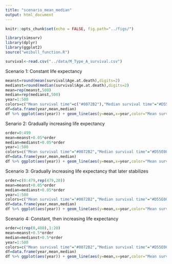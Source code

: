 ---
title: "scenario_mean_median"
output: html_document
---

```{r setup, include=FALSE}
knitr::opts_chunk$set(echo = FALSE, fig.path="../figs/")
```

```{r loadpackage,ehco=FALSE}
library(simsurv)
library(dplyr)
library(ggplot2)
source("weibull_function.R")
```

```{r read data,include=FALSE}
survival<-read.csv("../data/M_Type_A_survival.csv")
```

Scenario 1: Constant life expectancy

```{r constant,echo=FALSE}
meanst=round(mean(survival$Age.at.death),digits=2)
medianst=round(median(survival$Age.at.death),digits=2)
mean=rep(meanst,500)
median=rep(medianst,500)
year=1:500
colors=c("Mean survival time"=c("#0072B2"),"Median survival time"="#D55E00")
df=data.frame(year,mean,median)
df %>% ggplot(aes(year)) + geom_line(aes(y=mean,x=year,color="Mean survival time")) + geom_line(aes(y=median,x=year,color = "Median survival time"),linetype= "dashed")+ylim(0,30)+scale_x_continuous(breaks=c(1,465,500),labels=c("1","465","500"))+scale_color_manual(values = colors)+ylab("Value")+xlab("Year")+geom_text(aes(label=c("25.3"),x=510,y=mean,color="Mean survival time"),size=4.5,show.legend=F)+geom_text(aes(label=c("20.8"),x=510,y=median,color="Median survival time"),size=4.5,show.legend=F)+theme_bw(base_size = 15,base_family = "")+theme(axis.text.x = element_text(angle = 70, hjust = 1, vjust = 0.5),legend.title=element_blank())+guides(color = guide_legend(override.aes = list(linetype = c("solid", "dashed"))))
```

Senario 2: Gradually increasing life expectancy

```{r increasing500,echo=FALSE}
order=0:499
mean=meanst+0.05*order
median=medianst+0.05*order
year=1:500
colors=c("Mean survival time"="#0072B2","Median survival time"="#D55E00")
df=data.frame(year,mean,median)
df %>% ggplot(aes(year)) + geom_line(aes(y=mean,x=year,color="Mean survival time")) + geom_line(aes(y=median,x=year,color = "Median survival time"),linetype="dashed")+scale_x_continuous(breaks=c(1,465,500),labels=c("0","465","500"))+scale_color_manual(values = colors)+ylab("Value")+xlab("Year")+geom_text(aes(label=mean[1],x=-1,y=mean[1],color="Mean survival time"),size=3.8,show.legend=F)+geom_text(aes(label=median[1],x=-1,y=median[1],color="Median survival time"),size=3.8,show.legend=F)+geom_text(aes(label=mean[500],x=510,y=mean[500],color="Mean survival time"),size=3.8,show.legend=F)+geom_text(aes(label=median[500],x=510,y=median[500],color="Median survival time"),size=3.8,show.legend=F)+ylim(0,52)+labs(colour="")+theme_bw(base_size = 15,base_family = "")+theme(axis.text.x = element_text(angle = 70, hjust = 1, vjust = 0.5),legend.title=element_blank())+guides(color = guide_legend(override.aes = list(linetype = c("solid", "dashed"))))
```

Scenario 3: Gradually increasing life expectancy that later stabilizes

```{r increasing first 100yrs,echo=FALSE}
order=c(0:479,rep(479,20))
mean=meanst+0.05*order
median=medianst+0.05*order
year=1:500
colors=c("Mean survival time"="#0072B2","Median survival time"="#D55E00")
df=data.frame(year,mean,median)
df %>% ggplot(aes(year)) + geom_line(aes(y=mean,x=year,color="Mean survival time")) + geom_line(aes(y=median,x=year,color = "Median survival time"),linetype="dashed")+scale_x_continuous(breaks=c(1,100,480,500),labels=c("1","100","480","500"))+scale_color_manual(values = colors)+ylab("Value")+xlab("Year")+geom_text(aes(label=mean[1],x=-1,y=mean[1],color="Mean survival time"),size=3.8,show.legend=F)+geom_text(aes(label=median[1],x=-1,y=median[1],color="Median survival time"),size=3.8,show.legend=F)+geom_text(aes(label=mean[500],x=510,y=mean[500],color="Mean survival time"),size=3.8,show.legend=F)+geom_text(aes(label=median[500],x=510,y=median[500],color="Median survival time"),size=3.8,show.legend=F)+ylim(0,51)+theme_bw(base_size = 15,base_family = "")+theme(axis.text.x = element_text(angle = 70, hjust = 1, vjust = 0.5),legend.title=element_blank())+guides(color = guide_legend(override.aes = list(linetype = c("solid", "dashed"))))
```

Scenario 4: Constant, then increasing life expectancy

```{r increasing last 20yrs,echo=FALSE}
order=c(rep(0,480),1:20)
mean=meanst+0.5*order
median=medianst+0.5*order
year=1:500
colors=c("Mean survival time"="#0072B2","Median survival time"="#D55E00")
df=data.frame(year,mean,median)
df %>% ggplot(aes(year)) + geom_line(aes(y=mean,x=year,color="Mean survival time")) + geom_line(aes(y=median,x=year,color = "Median survival time"),linetype="dashed")+scale_x_continuous(breaks=c(1,480,500),labels=c("1","480","500"))+scale_color_manual(values = colors)+ylab("Value")+xlab("Year")+geom_text(aes(label=mean[1],x=-2,y=mean[1],color="Mean survival time"),size=4.5,show.legend=F)+geom_text(aes(label=median[1],x=-2,y=median[1],color="Median survival time"),size=4.5,show.legend=F)+geom_text(aes(label=mean[500],x=510,y=mean[500],color="Mean survival time"),size=4.5,show.legend=F)+geom_text(aes(label=median[500],x=510,y=median[500],color="Median survival time"),size=4.5,show.legend=F)+ylim(0,36)+theme_bw(base_size = 15,base_family = "")+theme(axis.text.x = element_text(angle = 70, hjust = 1, vjust = 0.5),legend.title=element_blank())+guides(color = guide_legend(override.aes = list(linetype = c("solid", "dashed"))))
```
